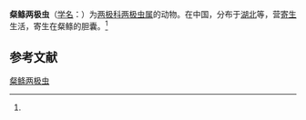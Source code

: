 {{Speciesbox
| name = 粲鲦两极虫
| status = 
| status_system = 
| image = 
| genus = Myxidium
| species = hemiculteri
| authority = (Feng et Wang, 1990)<ref name='id9219'>{{cite web| url =http://www.bioinfo.cn/db05/BjdwSpecies.php?action=view&id=9219| title =粲鲦两极虫| work =《中国动物物种编目数据库》| publisher =中国科学院微生物研究所| author =中国科学院动物研究所| accessdate =2009-04-16| deadurl =yes| archiveurl =https://web.archive.org/web/20160305061253/http://www.bioinfo.cn/db05/BjdwSpecies.php?action=view&id=9219| archivedate =2016-03-05}}</ref>
}}

'''粲鲦两极虫'''（[[学名|学名]]：{{lang|la|''Myxidium hemiculteri''}}）为[[两极科|两极科]][[两极虫属|两极虫属]]的动物。在中国，分布于[[湖北|湖北]]等，营[[寄生|寄生]]生活，寄生在粲鲦的胆囊。<ref name='id9219'/>

== 参考文献 ==
{{reflist}}

{{Wikispecies|Myxidium hemiculteri}}

[[Category:两极虫属|粲鲦两极虫]]


{{Cnidarian-stub}}